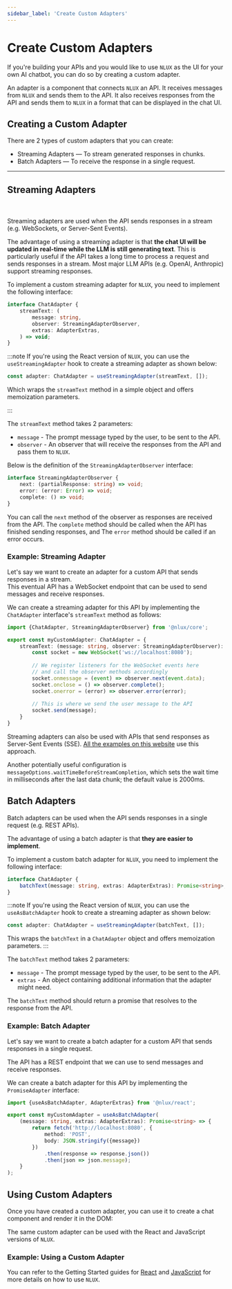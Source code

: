 ```yaml
---
sidebar_label: 'Create Custom Adapters'
---
```



# Create Custom Adapters

If you're building your APIs and you would like to use `NLUX` as the UI for your own AI chatbot,
you can do so by creating a custom adapter.

An adapter is a component that connects `NLUX` an API. It receives messages from `NLUX` and sends them to the API.
It also receives responses from the API and sends them to `NLUX` in a format that can be displayed in the chat UI.

## Creating a Custom Adapter

There are 2 types of custom adapters that you can create:

* Streaming Adapters — To stream generated responses in chunks.
* Batch Adapters — To receive the response in a single request.

---

## Streaming Adapters
<br />
<br />
Streaming adapters are used when the API sends responses in a stream (e.g. WebSockets, or Server-Sent Events).

The advantage of using a streaming adapter is that **the chat UI will be updated in real-time while the LLM is still
generating text**. This is particularly useful if the API takes a long time to process a request and sends responses
in a stream. Most major LLM APIs (e.g. OpenAI, Anthropic) support streaming responses.

To implement a custom streaming adapter for `NLUX`, you need to implement the following interface:

```typescript
interface ChatAdapter {
    streamText: (
        message: string,
        observer: StreamingAdapterObserver,
        extras: AdapterExtras,
    ) => void;
}
```

:::note
If you're using the React version of `NLUX`, you can use the `useStreamingAdapter` hook to create a streaming adapter
as shown below:

```typescript
const adapter: ChatAdapter = useStreamingAdapter(streamText, []);
```

Which wraps the `streamText` method in a simple object and offers memoization parameters.

:::

The `streamText` method takes 2 parameters:

* `message` - The prompt message typed by the user, to be sent to the API.
* `observer` - An observer that will receive the responses from the API and pass them to `NLUX`.

Below is the definition of the `StreamingAdapterObserver` interface:

```typescript
interface StreamingAdapterObserver {
    next: (partialResponse: string) => void;
    error: (error: Error) => void;
    complete: () => void;
}
```

You can call the `next` method of the observer as responses are received from the API.
The `complete` method should be called when the API has finished sending responses, and
The `error` method should be called if an error occurs.

### Example: Streaming Adapter

Let's say we want to create an adapter for a custom API that sends responses in a stream.<br />
This eventual API has a WebSocket endpoint that can be used to send messages and receive responses.

We can create a streaming adapter for this API by implementing the `ChatAdapter` interface's `streamText` method
as follows:

```typescript
import {ChatAdapter, StreamingAdapterObserver} from '@nlux/core';

export const myCustomAdapter: ChatAdapter = {
    streamText: (message: string, observer: StreamingAdapterObserver): void => {
        const socket = new WebSocket('ws://localhost:8080');
        
        // We register listeners for the WebSocket events here
        // and call the observer methods accordingly
        socket.onmessage = (event) => observer.next(event.data);
        socket.onclose = () => observer.complete();
        socket.onerror = (error) => observer.error(error);
        
        // This is where we send the user message to the API
        socket.send(message);
    }
}
```

Streaming adapters can also be used with APIs that send responses as Server-Sent Events (SSE).
[All the examples on this website](/examples/react-js-ai-assistant) use this approach.

Another potentially useful configuration is `messageOptions.waitTimeBeforeStreamCompletion`,
which sets the wait time in milliseconds after the last data chunk; the default value is 2000ms.

## Batch Adapters

Batch adapters can be used when the API sends responses in a single request (e.g. REST APIs).

The advantage of using a batch adapter is that **they are easier to implement**.

To implement a custom batch adapter for `NLUX`, you need to implement the following interface:

```typescript
interface ChatAdapter {
    batchText(message: string, extras: AdapterExtras): Promise<string>;
}
```

:::note
If you're using the React version of `NLUX`, you can use the `useAsBatchAdapter` hook to create a streaming adapter
as shown below:

```typescript
const adapter: ChatAdapter = useStreamingAdapter(batchText, []);
```

This wraps the `batchText` in a `ChatAdapter` object and offers memoization parameters.
:::

The `batchText` method takes 2 parameters:

* `message` - The prompt message typed by the user, to be sent to the API.
* `extras` - An object containing additional information that the adapter might need.

The `batchText` method should return a promise that resolves to the response from the API.

### Example: Batch Adapter

Let's say we want to create a batch adapter for a custom API that sends responses in a single request.

The API has a REST endpoint that we can use to send messages and receive responses.

We can create a batch adapter for this API by implementing the `PromiseAdapter` interface:

```typescript
import {useAsBatchAdapter, AdapterExtras} from '@nlux/react';

export const myCustomAdapter = useAsBatchAdapter(
    (message: string, extras: AdapterExtras): Promise<string> => {
        return fetch('http://localhost:8080', {
            method: 'POST',
            body: JSON.stringify({message})
        })
            .then(response => response.json())
            .then(json => json.message);
    }
);
```

## Using Custom Adapters

Once you have created a custom adapter, you can use it to create a chat component and render it in the DOM:

The same custom adapter can be used with the React and JavaScript versions of `NLUX`.

### Example: Using a Custom Adapter

<PlatformSelector reactJs={CustomAdapterReactJs} javascript={CustomAdapterJavaScript}/>

You can refer to the Getting Started guides for [React](/learn/get-started?platform=react-js) and
[JavaScript](/learn/get-started?platform=javascript) for more details on how to use `NLUX`.
